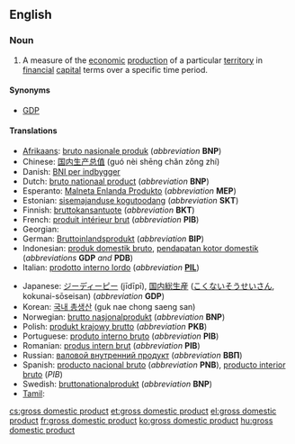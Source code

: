 ==English==
{{wikipedia}}

===Noun===
{{en-noun|sg=[[gross]] [[domestic]] [[product]]|-|s}}

# {{economics}} A measure of the [[economic]] [[production]] of a particular [[territory]] in [[financial]] [[capital]] terms over a specific time period.

====Synonyms====
*[[GDP]]

====Translations====
{{trans-top|gross domestic product}}
* [[Afrikaans]]: [[bruto nasionale produk]] (''abbreviation'' '''BNP''')
* Chinese: [[国内生产总值]] (guó nèi shēng chǎn zǒng zhí)
* Danish: [[BNI per indbygger]]
* Dutch: [[bruto nationaal product]] (''abbreviation'' '''BNP''')
* Esperanto: [[Malneta Enlanda Produkto]] (''abbreviation'' '''MEP''')
* Estonian: [[sisemajanduse kogutoodang]] (''abbreviation'' '''SKT''')
* Finnish: [[bruttokansantuote]] (''abbreviation'' '''BKT''')
* French: [[produit intérieur brut]] {{m}} (''abbreviation'' '''PIB''')
* Georgian: {{t|ka|მთლიანი შიდა პროდუქტი|tr=mt'liani šida produk'ti|sc=Geor|xs=Georgian}}
* German: [[Bruttoinlandsprodukt]] {{n}} (''abbreviation'' '''BIP''')
* Indonesian: [[produk domestik bruto]], [[pendapatan kotor domestik]] (''abbreviations'' '''GDP''' ''and'' '''PDB''')
* Italian: [[prodotto interno lordo]]  {{m}} (''abbreviation'' '''[[PIL]]''')
{{trans-mid}}
* Japanese: [[ジーディーピー]] (jīdīpī), [[国内]][[総生産]] ([[こくない]][[そうせいさん]], kokunai-sōseisan) (''abbreviation'' '''GDP''')
* Korean: [[국내 총생산]] (guk nae chong saeng san)
* Norwegian: [[brutto nasjonalprodukt]] (''abbreviation'' '''BNP''')
* Polish: [[produkt krajowy brutto]] (''abbreviation'' '''PKB''')
* Portuguese: [[produto interno bruto]] (''abbreviation'' '''PIB''')
* Romanian: [[produs intern brut]] (''abbreviation'' '''PIB''')
* Russian: [[валовой внутренний продукт]] (''abbreviation'' '''ВВП''')
* Spanish: [[producto nacional bruto]] (''abbreviation'' '''PNB'''), [[producto interior bruto]] (''PIB'')
* Swedish: [[bruttonationalprodukt]] (''abbreviation'' '''BNP''')
* [[Tamil]]: {{t|ta|மொத்த உள்நாட்டு உற்பத்தி|xs=Tamil}}
{{trans-bottom}}

[[cs:gross domestic product]]
[[et:gross domestic product]]
[[el:gross domestic product]]
[[fr:gross domestic product]]
[[ko:gross domestic product]]
[[hu:gross domestic product]]